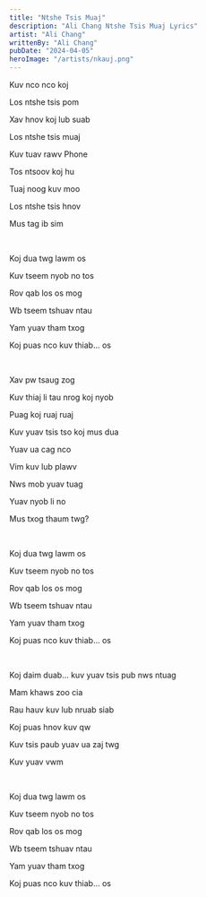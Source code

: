 ```yaml
---
title: "Ntshe Tsis Muaj"
description: "Ali Chang Ntshe Tsis Muaj Lyrics"
artist: "Ali Chang"
writtenBy: "Ali Chang"
pubDate: "2024-04-05"
heroImage: "/artists/nkauj.png"
---
```


Kuv nco nco koj

Los ntshe tsis pom

Xav hnov koj lub suab

Los ntshe tsis muaj

Kuv tuav rawv Phone

Tos ntsoov koj hu

Tuaj noog kuv moo

Los ntshe tsis hnov

Mus tag ib sim

<br />

Koj dua twg lawm os

Kuv tseem nyob no tos

Rov qab los os mog

Wb tseem tshuav ntau

Yam yuav tham txog

Koj puas nco kuv thiab... os

<br />

Xav pw tsaug zog

Kuv thiaj li tau nrog koj nyob

Puag koj ruaj ruaj

Kuv yuav tsis tso koj mus dua

Yuav ua cag nco

Vim kuv lub plawv

Nws mob yuav tuag

Yuav nyob li no

Mus txog thaum twg?

<br />

Koj dua twg lawm os

Kuv tseem nyob no tos

Rov qab los os mog

Wb tseem tshuav ntau

Yam yuav tham txog

Koj puas nco kuv thiab... os

<br />

Koj daim duab... kuv yuav tsis pub nws ntuag

Mam khaws zoo cia

Rau hauv kuv lub nruab siab

Koj puas hnov kuv qw

Kuv tsis paub yuav ua zaj twg

Kuv yuav vwm

<br />

Koj dua twg lawm os

Kuv tseem nyob no tos

Rov qab los os mog

Wb tseem tshuav ntau

Yam yuav tham txog

Koj puas nco kuv thiab... os
